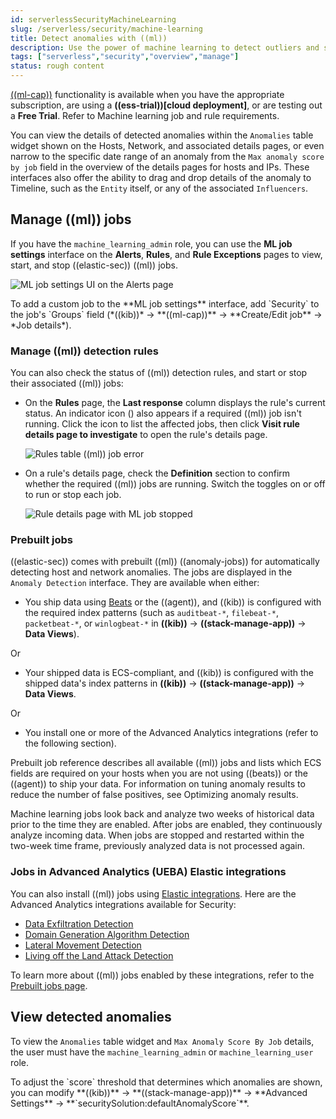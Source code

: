 ```yaml
---
id: serverlessSecurityMachineLearning
slug: /serverless/security/machine-learning
title: Detect anomalies with ((ml))
description: Use the power of machine learning to detect outliers and suspicious events.
tags: ["serverless","security","overview","manage"]
status: rough content
---
```



<RoughContent />

<div id="machine-learning"></div>

[((ml-cap))](((ml-docs))/ml-ad-overview.html) functionality is available when
you have the appropriate subscription, are using a **((ess-trial))[cloud deployment]**,
or are testing out a **Free Trial**. Refer to <DocLink id="serverlessSecurityMlRequirements">Machine learning job and rule requirements</DocLink>.

You can view the details of detected anomalies within the `Anomalies` table
widget shown on the Hosts, Network, and associated details pages, or even narrow
to the specific date range of an anomaly from the `Max anomaly score by job` field
in the overview of the details pages for hosts and IPs. These interfaces also
offer the ability to drag and drop details of the anomaly to Timeline, such as
the `Entity` itself, or any of the associated `Influencers`.

<div id="manage-jobs"></div>

## Manage ((ml)) jobs
If you have the `machine_learning_admin` role, you can use the **ML job settings** interface on the **Alerts**, **Rules**, and **Rule Exceptions** pages to view, start, and stop ((elastic-sec)) ((ml)) jobs.

![ML job settings UI on the Alerts page](../images/machine-learning/-detections-machine-learning-ml-ui.png)

<DocCallOut title="Tip">
To add a custom job to the **ML job settings** interface, add `Security` to
the job's `Groups` field (*((kib))* -> **((ml-cap))** -> **Create/Edit job** -> *Job
details*).
</DocCallOut>

<div id="manage-ml-rules"></div>

### Manage ((ml)) detection rules

You can also check the status of ((ml)) detection rules, and start or stop their associated ((ml)) jobs:

* On the **Rules** page, the **Last response** column displays the rule's current <DocLink id="serverlessSecurityRulesUiManagement" section="check-the-current-status-of-rules">status</DocLink>. An indicator icon (<DocIcon type="alert" title="Error" />) also appears if a required ((ml)) job isn't running. Click the icon to list the affected jobs, then click **Visit rule details page to investigate** to open the rule's details page.

    ![Rules table ((ml)) job error](../images/machine-learning/-detections-machine-learning-rules-table-ml-job-error.png)

* On a rule's details page, check the **Definition** section to confirm whether the required ((ml)) jobs are running. Switch the toggles on or off to run or stop each job.

    ![Rule details page with ML job stopped](../images/machine-learning/-troubleshooting-rules-ts-ml-job-stopped.png)

<div id="included-jobs"></div>

### Prebuilt jobs

((elastic-sec)) comes with prebuilt ((ml)) ((anomaly-jobs)) for automatically detecting
host and network anomalies. The jobs are displayed in the `Anomaly Detection`
interface. They are available when either:

* You ship data using [Beats](https://www.elastic.co/products/beats) or the
    <DocLink id="serverlessSecurityInstallDefend">((agent))</DocLink>, and ((kib)) is configured with the required index
    patterns (such as `auditbeat-*`, `filebeat-*`, `packetbeat-*`, or `winlogbeat-*`
    in **((kib))** -> **((stack-manage-app))** -> **Data Views**).

Or

* Your shipped data is ECS-compliant, and ((kib)) is configured with the shipped
    data's index patterns in **((kib))** -> **((stack-manage-app))** -> **Data Views**.

Or

* You install one or more of the Advanced Analytics integrations (refer to the following section).

<DocLink id="serverlessSecurityPrebuiltMlJobs">Prebuilt job reference</DocLink> describes all available ((ml)) jobs and lists which ECS
fields are required on your hosts when you are not using ((beats)) or the ((agent))
to ship your data. For information on tuning anomaly results to reduce the
number of false positives, see <DocLink id="serverlessSecurityTuningAnomalyResults">Optimizing anomaly results</DocLink>.

<DocCallOut title="Note">
Machine learning jobs look back and analyze two weeks of historical data
prior to the time they are enabled. After jobs are enabled, they continuously
analyze incoming data. When jobs are stopped and restarted within the two-week
time frame, previously analyzed data is not processed again.
</DocCallOut>

<div id="ml-integrations"></div>

### Jobs in Advanced Analytics (UEBA) Elastic integrations

You can also install ((ml)) jobs using [Elastic integrations](https://docs.elastic.co/integrations). Here are the Advanced Analytics integrations available for Security:

* [Data Exfiltration Detection](https://docs.elastic.co/integrations/ded)
* [Domain Generation Algorithm Detection](https://docs.elastic.co/integrations/dga)
* [Lateral Movement Detection](https://docs.elastic.co/integrations/lmd)
* [Living off the Land Attack Detection](https://docs.elastic.co/integrations/problemchild)

To learn more about ((ml)) jobs enabled by these integrations, refer to the [Prebuilt jobs page](https://www.elastic.co/guide/en/security/current/prebuilt-ml-jobs.html).

<div id="view-anomalies"></div>

## View detected anomalies
To view the `Anomalies` table widget and `Max Anomaly Score By Job` details,
the user must have the `machine_learning_admin` or `machine_learning_user` role.

<DocCallOut title="Note">
To adjust the `score` threshold that determines which anomalies are shown,
you can modify
**((kib))** -> **((stack-manage-app))** -> **Advanced Settings** -> **`securitySolution:defaultAnomalyScore`**.
</DocCallOut>

